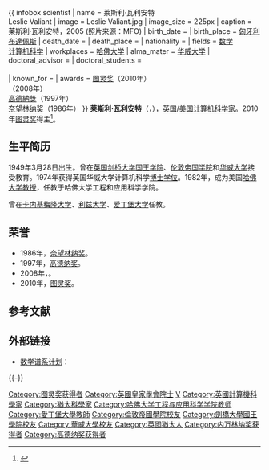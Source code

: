 {{ infobox scientist
| name              = 莱斯利·瓦利安特<br />Leslie Valiant
| image             = Leslie Valiant.jpg
| image_size        = 225px
| caption           = 莱斯利·瓦利安特，2005 (照片来源：MFO)
| birth_date        = {{birth date and age|1949|03|28|df=y}}
| birth_place       = [[匈牙利|匈牙利]][[布達佩斯|布達佩斯]]
| death_date        =
| death_place       =
| nationality       = {{UK}}
| fields            = [[数学|数学]] <br>[[计算机科学|计算机科学]]
| workplaces        = [[哈佛大学|哈佛大学]]
| alma_mater        = [[华威大学|华威大学]]
| doctoral_advisor  = {{le|邁克·帕特森|Mike Paterson}}
| doctoral_students = {{le|馬克·傑魯姆|Mark Jerrum}}<br>{{le|邁克爾·卡恩斯 (電腦科學家)|Michael Kearns (computer scientist)|邁克爾·卡恩斯}}<br>{{le|丹·羅斯|Dan Roth}}
| known_for         = {{le|瓦里安特-瓦茲拉尼定理|Valiant–Vazirani theorem}}
| awards            =  [[图灵奖|图灵奖]]（2010年）<br>{{le|歐洲理論計算機科學協會|European Association for Theoretical Computer Science#EATCS Award|EATCS獎}}（2008年）<br>[[高德納獎|高德納獎]]（1997年）<br>[[奈望林纳奖|奈望林纳奖]]（1986年）
}}
'''莱斯利·瓦利安特'''（{{lang-en|'''Leslie Gabriel Valiant'''}}，{{bd|1949年|3月28日|catidx=Valiant}}），[[英国|英国]]/[[美国|美国]][[计算机|计算机]][[科学家|科学家]]。2010年[[图灵奖|图灵奖]]得主<ref>{{cite news|title=美人工智能专家获2010年度图林奖|url=http://news.xinhuanet.com/world/2011-03/10/c_121171410.htm|newspaper=新华网|date=2011年3月10日}}</ref>。

==生平简历==
1949年3月28日出生。曾在[[英国|英国]][[剑桥大学国王学院|剑桥大学国王学院]]、[[伦敦帝国学院|伦敦帝国学院]]和[[华威大学|华威大学]]接受教育。1974年获得英国华威大学计算机科学[[博士|博士]][[学位|学位]]。1982年，成为美国[[哈佛大学|哈佛大学]][[教授|教授]]，任教于哈佛大学工程和应用科学学院。

曾在[[卡内基梅隆大学|卡内基梅隆大学]]、[[利兹大学|利兹大学]]、[[爱丁堡大学|爱丁堡大学]]任教。

==荣誉==
* 1986年，[[奈望林纳奖|奈望林纳奖]]。
* 1997年，[[高德纳奖|高德纳奖]]。
* 2008年，{{le|歐洲理論計算機科學協會|European Association for Theoretical Computer Science#EATCS Award|EATCS獎}}。
* 2010年，[[图灵奖|图灵奖]]。

==参考文献==
<references />

== 外部链接 ==
* [[数学谱系计划|数学谱系计划]]：{{MathGenealogy|id=18757}}

{{-}}
{{图灵奖}}
{{高德纳奖}}
{{内万林纳奖获得者}}
{{Authority control}}

{{DEFAULTSORT:Valiant, Leslie}}
[[Category:图灵奖获得者|Category:图灵奖获得者]]
[[Category:英國皇家學會院士|Category:英國皇家學會院士]]
[[Category:美国国家科学院院士|V]]
[[Category:英國計算機科學家|Category:英國計算機科學家]]
[[Category:猶太科學家|Category:猶太科學家]]
[[Category:哈佛大学工程与应用科学学院教师|Category:哈佛大学工程与应用科学学院教师]]
[[Category:愛丁堡大學教師|Category:愛丁堡大學教師]]
[[Category:倫敦帝國學院校友|Category:倫敦帝國學院校友]]
[[Category:劍橋大學國王學院校友|Category:劍橋大學國王學院校友]]
[[Category:華威大學校友|Category:華威大學校友]]
[[Category:英國猶太人|Category:英國猶太人]]
[[Category:内万林纳奖获得者|Category:内万林纳奖获得者]]
[[Category:高德纳奖获得者|Category:高德纳奖获得者]]